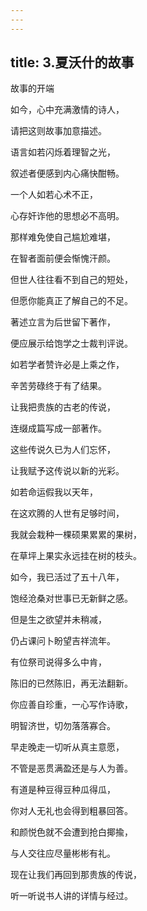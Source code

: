 ```yaml
---
---
---
```

title: 3.夏沃什的故事
---




故事的开端


如今，心中充满激情的诗人，

请把这则故事加意描述。

语言如若闪烁着理智之光，

叙述者便感到内心痛快酣畅。

一个人如若心术不正，

心存奸诈他的思想必不高明。

那样难免使自己尴尬难堪，

在智者面前便会惭愧汗颜。

但世人往往看不到自己的短处，

但愿你能真正了解自己的不足。

著述立言为后世留下著作，

便应展示给饱学之士裁判评说。

如若学者赞许必是上乘之作，

辛苦劳碌终于有了结果。

让我把贵族的古老的传说，

连缀成篇写成一部著作。

这些传说久已为人们忘怀，

让我赋予这传说以新的光彩。

如若命运假我以天年，

在这欢腾的人世有足够时间，

我就会栽种一棵硕果累累的果树，

在草坪上果实永远挂在树的枝头。

如今，我已活过了五十八年，

饱经沧桑对世事已无新鲜之感。

但是生之欲望并未稍减，

仍占课问卜盼望吉祥流年。

有位祭司说得多么中肯，

陈旧的已然陈旧，再无法翻新。

你应善自珍重，一心写作诗歌，

明智济世，切勿落落寡合。

早走晚走一切听从真主意愿，

不管是恶贯满盈还是与人为善。

有道是种豆得豆种瓜得瓜，

你对人无礼也会得到粗暴回答。

和颜悦色就不会遭到抢白揶揄，

与人交往应尽量彬彬有礼。

现在让我们再回到那贵族的传说，

听一听说书人讲的详情与经过。